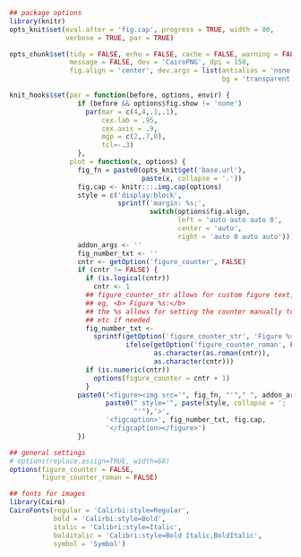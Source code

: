 ```r
## package options
library(knitr)
opts_knit$set(eval.after = 'fig.cap', progress = TRUE, width = 80, 
              verbose = TRUE, par = TRUE)

opts_chunk$set(tidy = FALSE, echo = FALSE, cache = FALSE, warning = FALSE,
               message = FALSE, dev = 'CairoPNG', dpi = 150, 
               fig.align = 'center', dev.args = list(antialias = 'none',
                                                     bg = 'transparent'))

knit_hooks$set(par = function(before, options, envir) {
                 if (before && options$fig.show != 'none') 
                   par(mar = c(4,4,.1,.1), 
                       cex.lab = .95,
                       cex.axis = .9, 
                       mgp = c(2,.7,0),
                       tcl=-.3)
                 },
               plot = function(x, options) {
                 fig_fn = paste0(opts_knit$get('base.url'),
                                 paste(x, collapse = '.'))
                 fig.cap <- knitr:::.img.cap(options)
                 style = c('display:block',
                           sprintf('margin: %s;',
                                   switch(options$fig.align,
                                          left = 'auto auto auto 0',
                                          center = 'auto',
                                          right = 'auto 0 auto auto')))
                 addon_args <- ''
                 fig_number_txt <- ''
                 cntr <- getOption('figure_counter', FALSE)
                 if (cntr != FALSE) {
                   if (is.logical(cntr))
                     cntr <- 1
                   ## figure_counter_str allows for custom figure text, 
                   ## eg, <b> Figure %s:</b>
                   ## the %s allows for setting the counter manually to 1a, 1b, 
                   ## etc if needed
                   fig_number_txt <- 
                     sprintf(getOption('figure_counter_str', 'Figure %s: '),
                             ifelse(getOption('figure_counter_roman', FALSE),
                                    as.character(as.roman(cntr)), 
                                    as.character(cntr)))
                   if (is.numeric(cntr))
                     options(figure_counter = cntr + 1)
                   }
                 paste0("<figure><img src='", fig_fn, "'"," ", addon_args,
                        paste0(" style='", paste(style, collapse = '; '), 
                               "'"),'>',
                        '<figcaption>', fig_number_txt, fig.cap, 
                        '</figcaption></figure>')
                 })

## general settings
# options(replace.assign=TRUE, width=68)
options(figure_counter = FALSE,
        figure_counter_roman = FALSE)

## fonts for images
library(Cairo)
CairoFonts(regular = 'Calirbi:style=Regular',
           bold = 'Calirbi:style=Bold',
           italic = 'Calibri:style=Italic',
           bolditalic = 'Calibri:style=Bold Italic,BoldItalic',
           symbol = 'Symbol')
```
